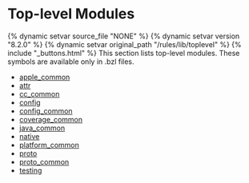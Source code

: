 <html devsite>
<head>
  <meta name="project_path" value="/_project.yaml">
  <meta name="book_path" value="/versions/8.2.0/_book.yaml">
</head>
<body>
<h1 class="page-title">Top-level Modules</h1>

{% dynamic setvar source_file "NONE" %}
{% dynamic setvar version "8.2.0" %}
{% dynamic setvar original_path "/rules/lib/toplevel" %}
{% include "_buttons.html" %}
This section lists top-level modules. These symbols are available only in .bzl files.

<ul>

<li><a href="/versions/8.2.0/rules/lib/toplevel/apple_common">apple_common</a></li>

<li><a href="/versions/8.2.0/rules/lib/toplevel/attr">attr</a></li>

<li><a href="/versions/8.2.0/rules/lib/toplevel/cc_common">cc_common</a></li>

<li><a href="/versions/8.2.0/rules/lib/toplevel/config">config</a></li>

<li><a href="/versions/8.2.0/rules/lib/toplevel/config_common">config_common</a></li>

<li><a href="/versions/8.2.0/rules/lib/toplevel/coverage_common">coverage_common</a></li>

<li><a href="/versions/8.2.0/rules/lib/toplevel/java_common">java_common</a></li>

<li><a href="/versions/8.2.0/rules/lib/toplevel/native">native</a></li>

<li><a href="/versions/8.2.0/rules/lib/toplevel/platform_common">platform_common</a></li>

<li><a href="/versions/8.2.0/rules/lib/toplevel/proto">proto</a></li>

<li><a href="/versions/8.2.0/rules/lib/toplevel/proto_common">proto_common</a></li>

<li><a href="/versions/8.2.0/rules/lib/toplevel/testing">testing</a></li>
</ul>
</body>
</html>
